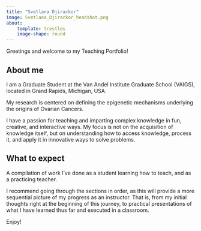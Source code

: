 ```yaml
---
title: "Svetlana Djirackor"
image: Svetlana_Djirackor_headshot.png
about: 
    template: trestles
    image-shape: round
---
```


Greetings and welcome to my Teaching Portfolio!

## About me

I am a Graduate Student at the Van Andel Institute Graduate School (VAIGS), located in Grand Rapids, Michigan, USA.

My research is centered on defining the epigenetic mechanisms underlying the origins of Ovarian Cancers. 

I have a passion for teaching and imparting complex knowledge in fun, creative, and interactive ways. My focus is not on the acquisition of knowledge itself, but on understanding how to access knowledge, process it, and apply it in innovative ways to solve problems.

## What to expect

A compilation of work I've done as a student learning how to teach, and as a practicing teacher.

I recommend going through the sections in order, as this will provide a more sequential picture of my progress as an instructor. That is, from my initial thoughts right at the beginning of this journey, to practical presentations of what I have learned thus far and executed in a classroom.

Enjoy!
